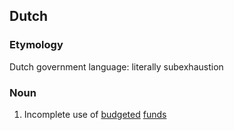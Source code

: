 ==Dutch==
===Etymology===
Dutch government language: literally subexhaustion

===Noun===
{{infl|nl|noun|g=f}}

#Incomplete use of [[budgeted]] [[fund]]s
